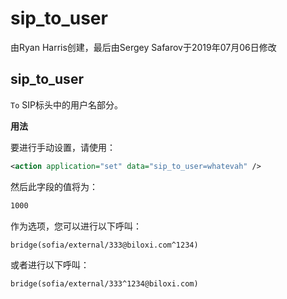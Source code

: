 # sip_to_user

由Ryan Harris创建，最后由Sergey Safarov于2019年07月06日修改

## sip_to_user

`To` SIP标头中的用户名部分。

**用法**

要进行手动设置，请使用：

```xml
<action application="set" data="sip_to_user=whatevah" />
```

然后此字段的值将为：

```xml
1000
```

作为选项，您可以进行以下呼叫：

```xml
bridge(sofia/external/333@biloxi.com^1234)
```

或者进行以下呼叫：

```xml
bridge(sofia/external/333^1234@biloxi.com)
```